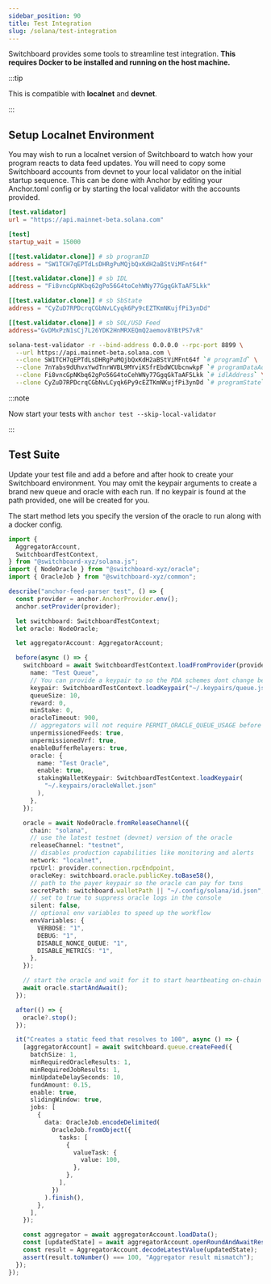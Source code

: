 ```yaml
---
sidebar_position: 90
title: Test Integration
slug: /solana/test-integration
---
```



Switchboard provides some tools to streamline test integration. **This requires
Docker to be installed and running on the host machine.**

:::tip

This is compatible with **localnet** and **devnet**.

:::

## Setup Localnet Environment

You may wish to run a localnet version of Switchboard to watch how your program
reacts to data feed updates. You will need to copy some Switchboard accounts
from devnet to your local validator on the initial startup sequence. This can be
done with Anchor by editing your Anchor.toml config or by starting the local
validator with the accounts provided.

<Tabs>
  <TabItem value="Anchor" label="Anchor" default>

```toml
[test.validator]
url = "https://api.mainnet-beta.solana.com"

[test]
startup_wait = 15000

[[test.validator.clone]] # sb programID
address = "SW1TCH7qEPTdLsDHRgPuMQjbQxKdH2aBStViMFnt64f"

[[test.validator.clone]] # sb IDL
address = "Fi8vncGpNKbq62gPo56G4toCehWNy77GgqGkTaAF5Lkk"

[[test.validator.clone]] # sb SbState
address = "CyZuD7RPDcrqCGbNvLCyqk6Py9cEZTKmNKujfPi3ynDd"

[[test.validator.clone]] # sb SOL/USD Feed
address="GvDMxPzN1sCj7L26YDK2HnMRXEQmQ2aemov8YBtPS7vR"
```

  </TabItem>
  <TabItem value="CLI" label="solana-test-validator CLI">

```bash
solana-test-validator -r --bind-address 0.0.0.0 --rpc-port 8899 \
  --url https://api.mainnet-beta.solana.com \
  --clone SW1TCH7qEPTdLsDHRgPuMQjbQxKdH2aBStViMFnt64f `# programId` \
  --clone 7nYabs9dUhvxYwdTnrWVBL9MYviKSfrEbdWCUbcnwkpF `# programDataAddress` \
  --clone Fi8vncGpNKbq62gPo56G4toCehWNy77GgqGkTaAF5Lkk `# idlAddress` \
  --clone CyZuD7RPDcrqCGbNvLCyqk6Py9cEZTKmNKujfPi3ynDd `# programState`
```

:::note

Now start your tests with `anchor test --skip-local-validator`

:::

  </TabItem>
</Tabs>

## Test Suite

Update your test file and add a before and after hook to create your Switchboard
environment. You may omit the keypair arguments to create a brand new queue and
oracle with each run. If no keypair is found at the path provided, one will be
created for you.

The start method lets you specify the version of the oracle to run along with a
docker config.

```ts
import {
  AggregatorAccount,
  SwitchboardTestContext,
} from "@switchboard-xyz/solana.js";
import { NodeOracle } from "@switchboard-xyz/oracle";
import { OracleJob } from "@switchboard-xyz/common";

describe("anchor-feed-parser test", () => {
  const provider = anchor.AnchorProvider.env();
  anchor.setProvider(provider);

  let switchboard: SwitchboardTestContext;
  let oracle: NodeOracle;

  let aggregatorAccount: AggregatorAccount;

  before(async () => {
    switchboard = await SwitchboardTestContext.loadFromProvider(provider, {
      name: "Test Queue",
      // You can provide a keypair to so the PDA schemes dont change between test runs
      keypair: SwitchboardTestContext.loadKeypair("~/.keypairs/queue.json"),
      queueSize: 10,
      reward: 0,
      minStake: 0,
      oracleTimeout: 900,
      // aggregators will not require PERMIT_ORACLE_QUEUE_USAGE before joining a queue
      unpermissionedFeeds: true,
      unpermissionedVrf: true,
      enableBufferRelayers: true,
      oracle: {
        name: "Test Oracle",
        enable: true,
        stakingWalletKeypair: SwitchboardTestContext.loadKeypair(
          "~/.keypairs/oracleWallet.json"
        ),
      },
    });

    oracle = await NodeOracle.fromReleaseChannel({
      chain: "solana",
      // use the latest testnet (devnet) version of the oracle
      releaseChannel: "testnet",
      // disables production capabilities like monitoring and alerts
      network: "localnet",
      rpcUrl: provider.connection.rpcEndpoint,
      oracleKey: switchboard.oracle.publicKey.toBase58(),
      // path to the payer keypair so the oracle can pay for txns
      secretPath: switchboard.walletPath || "~/.config/solana/id.json",
      // set to true to suppress oracle logs in the console
      silent: false,
      // optional env variables to speed up the workflow
      envVariables: {
        VERBOSE: "1",
        DEBUG: "1",
        DISABLE_NONCE_QUEUE: "1",
        DISABLE_METRICS: "1",
      },
    });

    // start the oracle and wait for it to start heartbeating on-chain
    await oracle.startAndAwait();
  });

  after(() => {
    oracle?.stop();
  });

  it("Creates a static feed that resolves to 100", async () => {
    [aggregatorAccount] = await switchboard.queue.createFeed({
      batchSize: 1,
      minRequiredOracleResults: 1,
      minRequiredJobResults: 1,
      minUpdateDelaySeconds: 10,
      fundAmount: 0.15,
      enable: true,
      slidingWindow: true,
      jobs: [
        {
          data: OracleJob.encodeDelimited(
            OracleJob.fromObject({
              tasks: [
                {
                  valueTask: {
                    value: 100,
                  },
                },
              ],
            })
          ).finish(),
        },
      ],
    });

    const aggregator = await aggregatorAccount.loadData();
    const [updatedState] = await aggregatorAccount.openRoundAndAwaitResult();
    const result = AggregatorAccount.decodeLatestValue(updatedState);
    assert(result.toNumber() === 100, "Aggregator result mismatch");
  });
});
```
